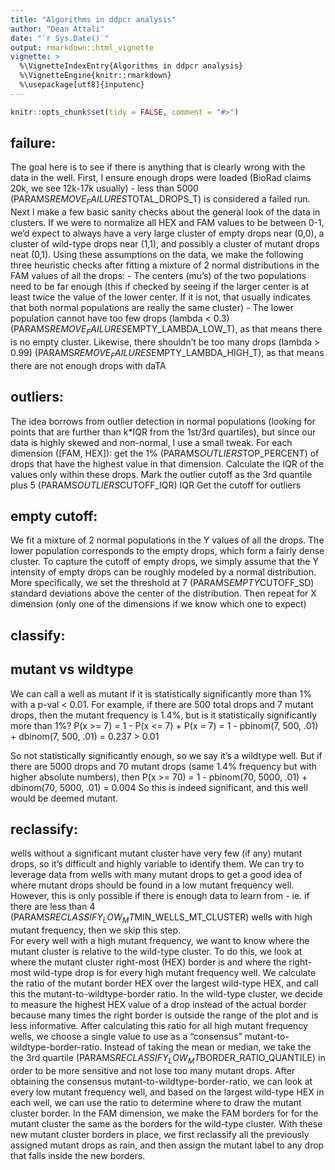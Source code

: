 ```yaml
---
title: "Algorithms in ddpcr analysis"
author: "Dean Attali"
date: "`r Sys.Date()`"
output: rmarkdown::html_vignette
vignette: >
  %\VignetteIndexEntry{Algorithms in ddpcr analysis}
  %\VignetteEngine{knitr::rmarkdown}
  %\usepackage[utf8]{inputenc}
---
```

  
```r
knitr::opts_chunk$set(tidy = FALSE, comment = "#>")
```


## failure:

The goal here is to see if there is anything that is clearly wrong with the
data in the well.  First, I ensure enough drops were loaded (BioRad claims 
20k, we see 12k-17k usually) - less than 5000 (PARAMS$REMOVE_FAILURES$TOTAL_DROPS_T)
is considered a failed run. Next I make a few basic sanity checks about the 
general look of the data in clusters.
If we were to normalize all HEX and FAM values to be between 0-1, we'd expect to
always have a very large cluster of empty drops near (0,0), a cluster of
wild-type drops near (1,1), and possibly a cluster of mutant drops neat (0,1).
Using these assumptions on the data, we make the following three heuristic
checks after fitting a mixture of 2 normal distributions in the FAM values
of all the drops:
  - The centers (mu's) of the two populations need to be far enough (this
    if checked by seeing if the larger center is at least twice the value of the
    lower center.  If it is not, that usually indicates that both normal populations
    are really the same cluster)
  - The lower population cannot have too few drops (lambda < 0.3)
    (PARAMS$REMOVE_FAILURES$EMPTY_LAMBDA_LOW_T), as that means there is no
    empty cluster.  Likewise, there shouldn't be too many drops (lambda > 0.99)
    (PARAMS$REMOVE_FAILURES$EMPTY_LAMBDA_HIGH_T), as that means there are not
    enough drops with daTA
    

## outliers:

The idea borrows from outlier detection in normal populations (looking for
points that are further than k*IQR from the 1st/3rd quartiles), but since
our data is highly skewed and non-normal, I use a small tweak.
For each dimension ([FAM, HEX]): get the 1% (PARAMS$OUTLIERS$TOP_PERCENT) of
drops that have the highest value in that dimension.  Calculate the IQR of the
values only within these drops. Mark the outlier cutoff as the 3rd quantile
plus 5 (PARAMS$OUTLIERS$CUTOFF_IQR) IQR
Get the cutoff for outliers


## empty cutoff:

We fit a mixture of 2 normal populations in the Y values of all the drops.
The lower population corresponds to the empty drops, which form a fairly
dense cluster. To capture the cutoff of empty drops, we simply assume that
the Y intensity of empty drops can be roughly modeled by a normal distribution.
More specifically, we set the threshold at 7 (PARAMS$EMPTY$CUTOFF_SD)
standard deviations above the center of the distribution. Then repeat for X dimension
(only one of the dimensions if we know which one to expect)


## classify:



## mutant vs wildtype

We can call a well as mutant if it is statistically significantly more than
1% with a p-val < 0.01. For example, if there are 500 total drops and 7
mutant drops, then the mutant frequency is 1.4%, but is it statistically
significantly more than 1%?
P(x >= 7)
  = 1 - P(x <= 7) + P(x = 7)
  = 1 - pbinom(7, 500, .01) + dbinom(7, 500, .01)
  = 0.237
  > 0.01
  
So not statistically significantly enough, so we say it's a wildtype well.
But if there are 5000 drops and 70 mutant drops (same 1.4% frequency but
with higher absolute numbers), then
P(x >= 70) = 1 - pbinom(70, 5000, .01) + dbinom(70, 5000, .01) = 0.004
So this is indeed significant, and this well would be deemed mutant.

## reclassify:

wells without a significant mutant cluster have very few (if any) mutant
drops, so it's difficult and highly variable to identify them.  We can try
to leverage data from wells with many mutant drops to get a good idea of
where mutant drops should be found in a low mutant frequency well.  However,
this is only possible if there is enough data to learn from - ie. if there are 
less than 4 (PARAMS$RECLASSIFY_LOW_MT$MIN_WELLS_MT_CLUSTER) wells with 
high mutant frequency, then we skip this step.  
For every well with a high mutant frequency, we want to know where the
mutant cluster is relative to the wild-type cluster. To do this, 
we look at where the mutant cluster right-most (HEX) border is and
where the right-most wild-type drop is for every high mutant frequency well.
We calculate the ratio of the mutant border HEX over the largest wild-type HEX,
and call this the mutant-to-wildtype-border ratio.  In the wild-type cluster,
we decide to measure the highest HEX value of a drop instead of the actual border
because many times the right border is outside the range of the plot and is
less informative.
After calculating this ratio for all high mutant frequency wells, we
choose a single value to use as a "consensus" mutant-to-wildtype-border-ratio.
Instead of taking the mean or median, we take the the 3rd quartile
(PARAMS$RECLASSIFY_LOW_MT$BORDER_RATIO_QUANTILE) in order to be more
sensitive and not lose too many mutant drops.
After obtaining the consensus mutant-to-wildtype-border-ratio, we can
look at every low mutant frequency well, and based on the largest wild-type
HEX in each well, we can use the ratio to determine where to draw the mutant
cluster border.  In the FAM dimension, we make the FAM borders for
for the mutant cluster the same as the borders for the wild-type cluster.
With these new mutant cluster borders in place, we first reclassify all 
the previously assigned mutant drops as rain, and then assign the mutant
label to any drop that falls inside the new borders.